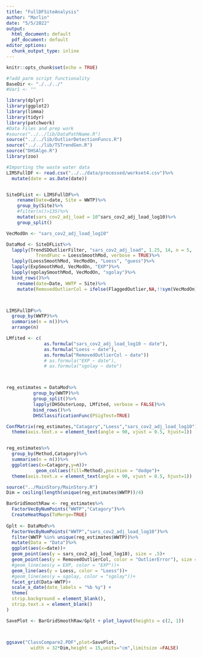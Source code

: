 ```yaml
---
title: "FullDFSiteAnalysis"
author: "Marlin"
date: "5/5/2022"
output:
  html_document: default
  pdf_document: default
editor_options:
  chunk_output_type: inline
---
```


```r
knitr::opts_chunk$set(echo = TRUE)
```

```r

#?add parm script functionality
BaseDir <- "./../../"
#Var1 <- ""

library(dplyr)
library(ggplot2)
library(limma)
library(tidyr)
library(patchwork)
#Data Files and prep work
#source("../../lib/DataPathName.R")
source("../../lib/OutlierDetectionFuncs.R")
source("../../lib/TSTrendGen.R")
source("DHSAlgo.R")
library(zoo)

#Importing the waste water data
LIMSFullDF <- read.csv("../../data/processed/workset4.csv")%>%
  mutate(date = as.Date(date))


SiteDFList <- LIMSFullDF%>%
    rename(Date=date, Site = WWTP)%>%
    group_by(Site)%>%
    #filter(n()>135)%>%
    mutate(sars_cov2_adj_load = 10^sars_cov2_adj_load_log10)%>%
    group_split()

VecModOn <- "sars_cov2_adj_load_log10"

DataMod <- SiteDFList%>%
  lapply(TrendSDOutlierFilter, "sars_cov2_adj_load", 1.25, 14, n = 5, 
           TrendFunc = LoessSmoothMod, verbose = TRUE)%>%
  lapply(LoessSmoothMod, VecModOn, "Loess", "guess")%>%
  lapply(ExpSmoothMod, VecModOn, "EXP")%>%
  lapply(sgolaySmoothMod, VecModOn, "sgolay")%>%
  bind_rows()%>%
    rename(date=Date, WWTP = Site)%>%
    mutate(RemovedOutlierCol = ifelse(FlaggedOutlier,NA,!!sym(VecModOn)))



LIMSFullDF%>%
  group_by(WWTP)%>%
  summarise(n = n())%>%
  arrange(n)
```


```r

LMfited <- c(
              as.formula("sars_cov2_adj_load_log10 ~ date"),
              as.formula("Loess ~ date"),
              as.formula("RemovedOutlierCol ~ date"))
              # as.formula("EXP ~ date"),
              # as.formula("sgolay ~ date")



reg_estimates = DataMod%>%
          group_by(WWTP)%>%
          group_split()%>%
          lapply(DHSOuterLoop, LMfited, verbose = FALSE)%>%
          bind_rows()%>%
          DHSClassificationFunc(PSigTest=TRUE)


```


```r

ConfMatrix(reg_estimates,"Catagory","Loess","sars_cov2_adj_load_log10")+ 
  theme(axis.text.x = element_text(angle = 90, vjust = 0.5, hjust=1))


reg_estimates%>%
  group_by(Method,Catagory)%>%
  summarise(n = n())%>%
  ggplot(aes(x=Catagory,y=n))+
           geom_col(aes(fill=Method),position = "dodge")+ 
  theme(axis.text.x = element_text(angle = 90, vjust = 0.5, hjust=1))
```

```r
source("../MainStory/MainStory.R")
Dim = ceiling(length(unique(reg_estimates$WWTP))/4)

BarGridSmoothRaw <- reg_estimates%>%
  FactorVecByNumPoints("WWTP","Catagory")%>%
  CreateHeatMaps(ToMerge=TRUE)
 
Gplt <- DataMod%>%
  FactorVecByNumPoints("WWTP","sars_cov2_adj_load_log10")%>%
  filter(WWTP %in% unique(reg_estimates$WWTP))%>%
  mutate(Data = "Data")%>%
  ggplot(aes(x=date))+
  geom_point(aes(y = sars_cov2_adj_load_log10), size = .5)+
  geom_point(aes(y = RemovedOutlierCol, color = "OutlierError"), size = .5)+
  #geom_line(aes(y = EXP, color = "EXP"))+
  geom_line(aes(y = Loess, color = "Loess"))+
  #geom_line(aes(y = sgolay, color = "sgolay"))+
  facet_grid(Data~WWTP)+
  scale_x_date(date_labels = "%b %y") +
  theme(
  strip.background = element_blank(),
  strip.text.x = element_blank()
)

SavePlot <- BarGridSmoothRaw/Gplt + plot_layout(heights = c(2, 1))



ggsave("ClassCompare2.PDF",plot=SavePlot,
         width = 32*Dim,height = 15,units="cm",limitsize =FALSE)

```
